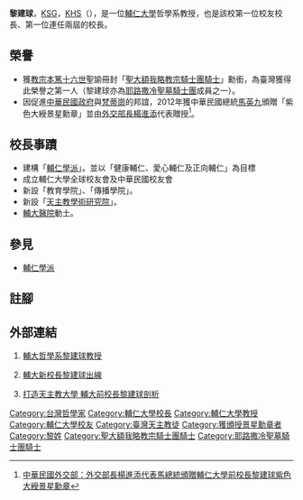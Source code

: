 {{Infobox_Person
| name =黎建球<BR><small>Professor Bernard Li, KSG, KHS</small>
| image name =
| width =170px
| job = [[大學入學考試中心|大學入學考試中心]]主任
| period = 2013年8月1日
| birthname =
| other_names =
| Sex =男
| date of birth =1943年6月3日
| place of birth = {{ROC}}[[江西省|江西省]]
| date of death = 
| place of death =
| nationality ={{ROC}}
| residence =
| party =
| religion =[[羅馬天主教|羅馬天主教]]
| spouse = 
| relatives =
| educate = [[天主教輔仁大學|天主教輔仁大學]]哲學系學士<BR>天主教輔仁大學哲學系碩士<BR>天主教輔仁大學哲學系博士
| past =天主教輔仁大學教務長<br>天主教輔仁大學哲學系教授<br>天主教輔仁大學校長<br>[[天主教學術研究院|天主教學術研究院]]院長
| work = 
| award = 聖大額我略教宗騎士團爵士<br>聖墓團騎士<br>紫色大綬景星勳章
}}
'''黎建球'''，[[聖大額我略教宗騎士團勳章|KSG]]，[[耶路撒冷聖墓騎士|KHS]]（{{bd|1943年|6月3日}}），是一位[[輔仁大學|輔仁大學]]哲學系教授，也是該校第一位校友校長、第一位連任兩屆的校長。

==榮譽==
*獲[[教宗|教宗]][[本篤十六世|本篤十六世]]聖諭冊封「[[聖大額我略教宗騎士團勳章|聖大額我略教宗騎士團騎士]]」勳銜，為臺灣獲得此榮譽之第一人（黎建球亦為[[耶路撒冷聖墓騎士團|耶路撒冷聖墓騎士團]]成員之一）。
*因促進[[中華民國政府|中華民國政府]]與[[梵蒂崗|梵蒂崗]]的邦誼，2012年獲中華民國總統[[馬英九|馬英九]]頒贈「紫色大綬景星勳章」並由[[外交部長|外交部長]][[楊進添|楊進添]]代表贈授<ref>[http://www.mofa.gov.tw/Official/Home/Detail/380c835b-fef4-4371-be7f-4d2c9926e0b5?arfid=7f013c3f-f130-44a9-905f-84cbaba2eca6&opno=907477b5-1d95-4205-a89d-320ed4806d4b 中華民國外交部：外交部長楊進添代表馬總統頒贈輔仁大學前校長黎建球紫色大綬景星勳章]{{dead link|date=2018年5月 |bot=InternetArchiveBot |fix-attempted=yes }}</ref>。

==校長事蹟==
*建構「[[輔仁學派|輔仁學派]]」。並以「健康輔仁、愛心輔仁及正向輔仁」為目標
*成立輔仁大學全球校友會及中華民國校友會
*新設「教育學院」、「傳播學院」。
*新設「[[天主教學術研究院|天主教學術研究院]]」。
*[[輔大醫院|輔大醫院]]動土。

==參見==
*[[輔仁學派|輔仁學派]]

==註腳==
<references/>
== 外部連結 ==
# {{zh-tw}}[http://ph.ourpower.com.tw/cubekm02/front/bin/ptdetail.phtml?Part=tt003&PreView=1 輔大哲學系黎建球教授]{{dead link|date=2018年5月 |bot=InternetArchiveBot |fix-attempted=yes }}
# {{zh-tw}}[http://tw.nextmedia.com/applenews/article/art_id/451031/IssueID/20031025 輔大新校長黎建球出線]{{Dead link|date=2020年1月 |bot=InternetArchiveBot |fix-attempted=yes }}
# {{zh-tw}}[https://web.archive.org/web/20160304204645/http://news.sina.com.tw/article/20130315/9170312.html 打造天主教大學 輔大前校長黎建球剖析]

{{start box}}
{{s-before|[[李寧遠|李寧遠]]}}
{{s-title|[[天主教輔仁大學|天主教輔仁大學]]校長|2004年－2012年}}
{{s-after|[[江漢聲|江漢聲]]}}
{{end box}}

{{DEFAULTSORT:L黎}}
[[Category:台灣哲學家|Category:台灣哲學家]]
[[Category:輔仁大學校長|Category:輔仁大學校長]]
[[Category:輔仁大學教授|Category:輔仁大學教授]]
[[Category:輔仁大學校友|Category:輔仁大學校友]]
[[Category:臺灣天主教徒|Category:臺灣天主教徒]]
[[Category:獲頒授景星勳章者|Category:獲頒授景星勳章者]]
[[Category:黎姓|Category:黎姓]]
[[Category:聖大額我略教宗騎士團騎士|Category:聖大額我略教宗騎士團騎士]]
[[Category:耶路撒冷聖墓騎士團騎士|Category:耶路撒冷聖墓騎士團騎士]]